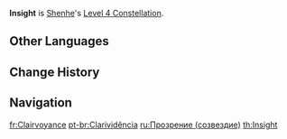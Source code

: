 {{Constellation Infobox
|image       = Constellation Insight.png
|description = When characters under the effect of Icy Quill applied by Shenhe triggers its DMG Bonus effects, Shenhe will gain a Skyfrost Mantra stack:
* When Shenhe uses [[Spring Spirit Summoning]], she will consume all stacks of Skyfrost Mantra, increasing the DMG of that Spring Spirit Summoning by 5% for each stack consumed.
* Max 50 stacks. Stacks last for 60s.
|level       = 4
|character   = Shenhe
|utility1    = DMG Bonus
}}
'''Insight''' is [[Shenhe]]'s [[Level 4 Constellation]].

==Other Languages==
{{Other Languages
|en      = Insight
|zhs     = 洞观
|zhs_rm  = Dòng Guān
|zht     = 洞觀
|zht_rm  = Dòng Guān
|zh_tl   = Insight
|ja      = 洞観
|ja_rm   = Doukan{{Assumed}}
|ja_tl   = Insight{{Sino}}
|ko      = 통관
|ko_rm   = Tonggwan
|ko_tl   = Insight
|es      = Clarividencia
|es_tl   = Clairvoyance
|fr      = Clairvoyance
|fr_tl   = Clairvoyance
|ru      = Прозрение
|ru_tl   = Insight
|th      = Insight
|vi      = Quan Sát
|vi_tl   = Observation
|de      = Durchdringender Blick
|de_tl   = Piercing Glance
|id      = Insight
|pt      = Clarividência
|pt_tl   = Clairvoyance
|tr      = Sezgi
|tr_tl   = 
|it      = Vista acuta
|it_tl   = Keen Sight
}}

==Change History==
{{Change History|2.4}}

==Navigation==
{{Talent Navbox|Shenhe}}

[[fr:Clairvoyance]]
[[pt-br:Clarividência]]
[[ru:Прозрение (созвездие)]]
[[th:Insight]]